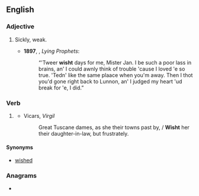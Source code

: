 ==English==

===Adjective===
{{en-adj|er}}

# {{lb|en|West Country|Cornwall|Devon}} Sickly, weak.
#* '''1897''', {{w|Eden Phillpotts}}, ''Lying Prophets'':
#*: “'Tweer '''wisht''' days for me, Mister Jan. I be such a poor lass in brains, an' I could awnly think of trouble 'cause I loved 'e so true. 'Tedn' like the same plaace when you'm away. Then I thot you'd gone right back to Lunnon, an' I judged my heart 'ud break for 'e, I did.”

===Verb===
{{head|en|verb form}}

# {{lb|en|obsolete}} {{en-past of|wish}}
#* Vicars, ''Virgil''
#*: Great Tuscane dames, as she their towns past by, / '''Wisht''' her their daughter-in-law, but frustrately.

====Synonyms====
* [[wished]]

===Anagrams===
* {{anagrams|en|a=histw|Whits|swith|whist|whits|withs}}